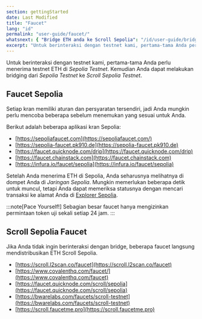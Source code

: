 ```yaml
---
section: gettingStarted
date: Last Modified
title: "Faucet"
lang: "id"
permalink: "user-guide/faucet/"
whatsnext: { "Bridge ETH anda ke Scroll Sepolia": "/id/user-guide/bridge" }
excerpt: "Untuk berinteraksi dengan testnet kami, pertama-tama Anda perlu mendapatkan Sepolia ETH. Ada beberapa aplikasi faucet Sepolia yang bisa Anda gunakan untuk memulai."
---
```


Untuk berinteraksi dengan testnet kami, pertama-tama Anda perlu menerima testnet ETH di _Sepolia Testnet_. Kemudian Anda dapat melakukan bridging dari _Sepolia Testnet_ ke _Scroll Sepolia Testnet_.

## Faucet Sepolia

Setiap kran memiliki aturan dan persyaratan tersendiri, jadi Anda mungkin perlu mencoba beberapa sebelum menemukan yang sesuai untuk Anda.

Berikut adalah beberapa aplikasi kran Sepolia:

- [https://sepoliafaucet.com](https://sepoliafaucet.com/)
- [https://sepolia-faucet.pk910.de](https://sepolia-faucet.pk910.de)
- [https://faucet.quicknode.com/drip](https://faucet.quicknode.com/drip)
- [https://faucet.chainstack.com](https://faucet.chainstack.com)
- [https://infura.io/faucet/sepolia](https://infura.io/faucet/sepolia)

Setelah Anda menerima ETH di Sepolia, Anda seharusnya melihatnya di dompet Anda di _Jaringan Sepolia_. Mungkin memerlukan beberapa detik untuk muncul, tetapi Anda dapat memeriksa statusnya dengan mencari transaksi ke alamat Anda di [Explorer Sepolia](https://sepolia.etherscan.io/).

:::note[Pace Yourself!]
Sebagian besar faucet hanya mengizinkan permintaan token uji sekali setiap 24 jam.
:::

## Scroll Sepolia Faucet

Jika Anda tidak ingin berinteraksi dengan bridge, beberapa faucet langsung mendistribusikan ETH Scroll Sepolia.

- [https://scroll.l2scan.co/faucet](https://scroll.l2scan.co/faucet)
- [https://www.covalenthq.com/faucet/](https://www.covalenthq.com/faucet)
- [https://faucet.quicknode.com/scroll/sepolia](https://faucet.quicknode.com/scroll/sepolia)
- [https://bwarelabs.com/faucets/scroll-testnet](https://bwarelabs.com/faucets/scroll-testnet)
- [https://scroll.faucetme.pro](https://scroll.faucetme.pro)
